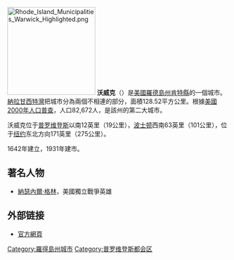 {{noteTA
|G1=USState
}}
{{coord|41|42|00|N|71|24|58|W|display=title}}
[[File:Rhode_Island_Municipalities_Warwick_Highlighted.png|200px]] 
'''沃威克'''（{{lang-en|Warwick}}）是[[美國|美國]][[羅德島州|羅德島州]][[肯特縣_(羅得島州)|肯特縣]]的一個城市。[[納拉甘西特灣|納拉甘西特灣]]把城市分為兩個不相連的部分，面積128.52平方公里。根據[[美國2000年人口普查|美國2000年人口普查]]，人口82,672人，是該州的第二大城市。

沃威克位于[[普罗维登斯|普罗维登斯]]以南12英里（19公里），[[波士顿|波士顿]]西南63英里（101公里），位于[[纽约|纽约]]东北方向171英里（275公里）。

1642年建立，1931年建市。

== 著名人物 ==
* [[納瑟內爾·格林|納瑟內爾·格林]]，美國獨立戰爭英雄

== 外部链接 ==
* [http://www.warwickri.gov/ 官方網頁] {{Wayback|url=http://www.warwickri.gov/ |date=20110226104309 }}
{{Rhode Island}}
{{肯特縣 (羅德島州)}}
{{DEFAULTSORT:Warwick, Rhode Island}}
[[Category:羅得島州城市|Category:羅得島州城市]]
[[Category:普罗维登斯都会区|Category:普罗维登斯都会区]]